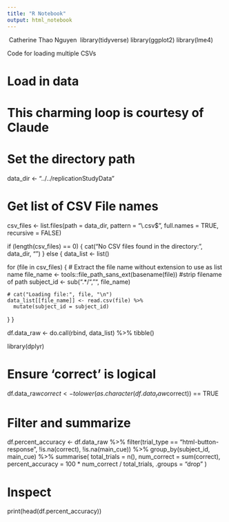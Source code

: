 ```yaml
---
title: "R Notebook"
output: html_notebook
---
```


​
Catherine Thao Nguyen
​
library(tidyverse)
library(ggplot2)
library(lme4)

Code for loading multiple CSVs

# Load in data
# This charming loop is courtesy of Claude 
# Set the directory path
data_dir <- "../../replicationStudyData"

# Get list of CSV File names 
csv_files <- list.files(path = data_dir, pattern = "\\.csv$", full.names = TRUE, recursive = FALSE)

if (length(csv_files) == 0) {
  cat("No CSV files found in the directory:", data_dir, "\n")
} else {
  data_list <- list()
  
  for (file in csv_files) {
    # Extract the file name without extension to use as list name
    file_name <- tools::file_path_sans_ext(basename(file))
    #strip filename of path
    subject_id <- sub(".*/", "", file_name)
    
    # cat("Loading file:", file, "\n")
    data_list[[file_name]] <- read.csv(file) %>% 
      mutate(subject_id = subject_id)
  }
}

df.data_raw <- do.call(rbind, data_list) %>% tibble() 

library(dplyr)

# Ensure 'correct' is logical
df.data_raw$correct <- tolower(as.character(df.data_raw$correct)) == TRUE

# Filter and summarize
df.percent_accuracy <- df.data_raw %>%
  filter(trial_type == "html-button-response", !is.na(correct), !is.na(main_cue)) %>%
  group_by(subject_id, main_cue) %>%
  summarise(
    total_trials = n(),
    num_correct = sum(correct),
    percent_accuracy = 100 * num_correct / total_trials,
    .groups = "drop"
  )

# Inspect
print(head(df.percent_accuracy))


